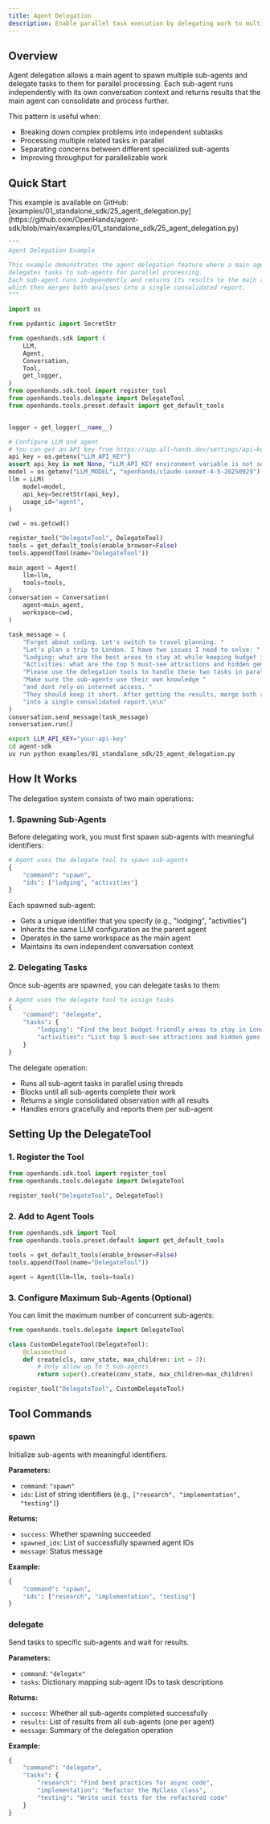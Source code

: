 ```yaml
---
title: Agent Delegation
description: Enable parallel task execution by delegating work to multiple sub-agents that run independently and return consolidated results.
---
```


## Overview

Agent delegation allows a main agent to spawn multiple sub-agents and delegate tasks to them for parallel processing. Each sub-agent runs independently with its own conversation context and returns results that the main agent can consolidate and process further.

This pattern is useful when:
- Breaking down complex problems into independent subtasks
- Processing multiple related tasks in parallel
- Separating concerns between different specialized sub-agents
- Improving throughput for parallelizable work

## Quick Start

<Note>
This example is available on GitHub: [examples/01_standalone_sdk/25_agent_delegation.py](https://github.com/OpenHands/agent-sdk/blob/main/examples/01_standalone_sdk/25_agent_delegation.py)
</Note>

```python icon="python" expandable examples/01_standalone_sdk/25_agent_delegation.py
"""
Agent Delegation Example

This example demonstrates the agent delegation feature where a main agent
delegates tasks to sub-agents for parallel processing.
Each sub-agent runs independently and returns its results to the main agent,
which then merges both analyses into a single consolidated report.
"""

import os

from pydantic import SecretStr

from openhands.sdk import (
    LLM,
    Agent,
    Conversation,
    Tool,
    get_logger,
)
from openhands.sdk.tool import register_tool
from openhands.tools.delegate import DelegateTool
from openhands.tools.preset.default import get_default_tools


logger = get_logger(__name__)

# Configure LLM and agent
# You can get an API key from https://app.all-hands.dev/settings/api-keys
api_key = os.getenv("LLM_API_KEY")
assert api_key is not None, "LLM_API_KEY environment variable is not set."
model = os.getenv("LLM_MODEL", "openhands/claude-sonnet-4-5-20250929")
llm = LLM(
    model=model,
    api_key=SecretStr(api_key),
    usage_id="agent",
)

cwd = os.getcwd()

register_tool("DelegateTool", DelegateTool)
tools = get_default_tools(enable_browser=False)
tools.append(Tool(name="DelegateTool"))

main_agent = Agent(
    llm=llm,
    tools=tools,
)
conversation = Conversation(
    agent=main_agent,
    workspace=cwd,
)

task_message = (
    "Forget about coding. Let's switch to travel planning. "
    "Let's plan a trip to London. I have two issues I need to solve: "
    "Lodging: what are the best areas to stay at while keeping budget in mind? "
    "Activities: what are the top 5 must-see attractions and hidden gems? "
    "Please use the delegation tools to handle these two tasks in parallel. "
    "Make sure the sub-agents use their own knowledge "
    "and dont rely on internet access. "
    "They should keep it short. After getting the results, merge both analyses "
    "into a single consolidated report.\n\n"
)
conversation.send_message(task_message)
conversation.run()
```

```bash Running the Example
export LLM_API_KEY="your-api-key"
cd agent-sdk
uv run python examples/01_standalone_sdk/25_agent_delegation.py
```

## How It Works

The delegation system consists of two main operations:

### 1. Spawning Sub-Agents

Before delegating work, you must first spawn sub-agents with meaningful identifiers:

```python
# Agent uses the delegate tool to spawn sub-agents
{
    "command": "spawn",
    "ids": ["lodging", "activities"]
}
```

Each spawned sub-agent:
- Gets a unique identifier that you specify (e.g., "lodging", "activities")
- Inherits the same LLM configuration as the parent agent
- Operates in the same workspace as the main agent
- Maintains its own independent conversation context

### 2. Delegating Tasks

Once sub-agents are spawned, you can delegate tasks to them:

```python
# Agent uses the delegate tool to assign tasks
{
    "command": "delegate",
    "tasks": {
        "lodging": "Find the best budget-friendly areas to stay in London",
        "activities": "List top 5 must-see attractions and hidden gems in London"
    }
}
```

The delegate operation:
- Runs all sub-agent tasks in parallel using threads
- Blocks until all sub-agents complete their work
- Returns a single consolidated observation with all results
- Handles errors gracefully and reports them per sub-agent

## Setting Up the DelegateTool

### 1. Register the Tool

```python
from openhands.sdk.tool import register_tool
from openhands.tools.delegate import DelegateTool

register_tool("DelegateTool", DelegateTool)
```

### 2. Add to Agent Tools

```python
from openhands.sdk import Tool
from openhands.tools.preset.default import get_default_tools

tools = get_default_tools(enable_browser=False)
tools.append(Tool(name="DelegateTool"))

agent = Agent(llm=llm, tools=tools)
```

### 3. Configure Maximum Sub-Agents (Optional)

You can limit the maximum number of concurrent sub-agents:

```python
from openhands.tools.delegate import DelegateTool

class CustomDelegateTool(DelegateTool):
    @classmethod
    def create(cls, conv_state, max_children: int = 3):
        # Only allow up to 3 sub-agents
        return super().create(conv_state, max_children=max_children)

register_tool("DelegateTool", CustomDelegateTool)
```

## Tool Commands

### spawn

Initialize sub-agents with meaningful identifiers.

**Parameters:**
- `command`: `"spawn"`
- `ids`: List of string identifiers (e.g., `["research", "implementation", "testing"]`)

**Returns:**
- `success`: Whether spawning succeeded
- `spawned_ids`: List of successfully spawned agent IDs
- `message`: Status message

**Example:**
```python
{
    "command": "spawn",
    "ids": ["research", "implementation", "testing"]
}
```

### delegate

Send tasks to specific sub-agents and wait for results.

**Parameters:**
- `command`: `"delegate"`
- `tasks`: Dictionary mapping sub-agent IDs to task descriptions

**Returns:**
- `success`: Whether all sub-agents completed successfully
- `results`: List of results from all sub-agents (one per agent)
- `message`: Summary of the delegation operation

**Example:**
```python
{
    "command": "delegate",
    "tasks": {
        "research": "Find best practices for async code",
        "implementation": "Refactor the MyClass class",
        "testing": "Write unit tests for the refactored code"
    }
}
```